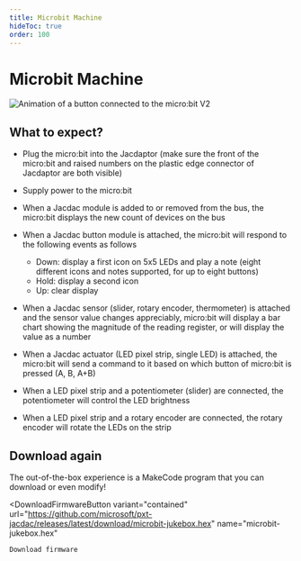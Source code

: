 ```yaml
---
title: Microbit Machine
hideToc: true
order: 100
---
```



#  Microbit Machine

![Animation of a button connected to the micro:bit V2](./microbit-jukebox.gif)

## What to expect?

-   Plug the micro:bit into the Jacdaptor (make sure the front of the micro:bit and raised numbers on the plastic edge connector of Jacdaptor are both visible)

-   Supply power to the micro:bit

-   When a Jacdac module is added to or removed from the bus, the micro:bit displays the new count of devices on the bus

-   When a Jacdac button module is attached, the micro:bit will respond to the following events as follows

    -   Down: display a first icon on 5x5 LEDs and play a note (eight different icons and notes supported, for up to eight buttons)
    -   Hold: display a second icon
    -   Up: clear display

-   When a Jacdac sensor (slider, rotary encoder, thermometer) is attached and the sensor value changes appreciably,
    micro:bit will display a bar chart showing the magnitude of the reading register, or will display the value as a number

-   When a Jacdac actuator (LED pixel strip, single LED) is attached, the micro:bit will send a command to it based
    on which button of micro:bit is pressed (A, B, A+B)

-   When a LED pixel strip and a potentiometer (slider) are connected, the potentiometer will control the LED brightness
-   When a LED pixel strip and a rotary encoder are connected, the rotary encoder will rotate the LEDs on the strip

## Download again

The out-of-the-box experience is a MakeCode program that you can download or even modify!

<DownloadFirmwareButton
    variant="contained"
    url="https://github.com/microsoft/pxt-jacdac/releases/latest/download/microbit-jukebox.hex"
    name="microbit-jukebox.hex"
>
    Download firmware
</DownloadFirmwareButton>

